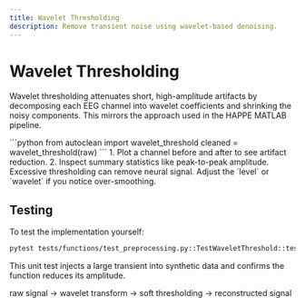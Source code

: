 ```yaml
---
title: Wavelet Thresholding
description: Remove transient noise using wavelet-based denoising.
---
```


# Wavelet Thresholding

Wavelet thresholding attenuates short, high-amplitude artifacts by decomposing each EEG channel into wavelet coefficients and shrinking the noisy components. This mirrors the approach used in the HAPPE MATLAB pipeline.

<Steps>
<Step title="Run the function">
```python
from autoclean import wavelet_threshold
cleaned = wavelet_threshold(raw)
```
</Step>
<Step title="Verify the effect">
1. Plot a channel before and after to see artifact reduction.
2. Inspect summary statistics like peak-to-peak amplitude.
</Step>
<Step title="Concern: Over-smoothing">
<Note>
Excessive thresholding can remove neural signal. Adjust the `level` or `wavelet` if you notice over-smoothing.
</Note>
</Step>
</Steps>

## Testing

To test the implementation yourself:

```bash
pytest tests/functions/test_preprocessing.py::TestWaveletThreshold::test_wavelet_threshold_basic
```

This unit test injects a large transient into synthetic data and confirms the function reduces its amplitude.

<Diagram name="Thresholding flow">
raw signal -> wavelet transform -> soft thresholding -> reconstructed signal
</Diagram>
